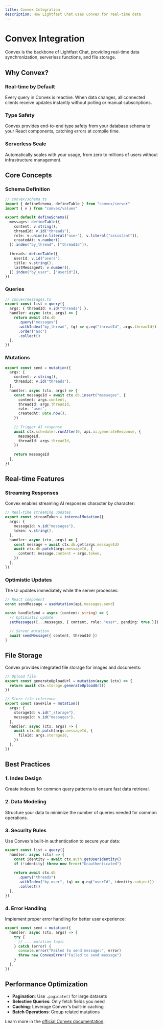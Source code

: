 ```yaml
---
title: Convex Integration
description: How Lightfast Chat uses Convex for real-time data
---
```


# Convex Integration

Convex is the backbone of Lightfast Chat, providing real-time data synchronization, serverless functions, and file storage.

## Why Convex?

### Real-time by Default
Every query in Convex is reactive. When data changes, all connected clients receive updates instantly without polling or manual subscriptions.

### Type Safety
Convex provides end-to-end type safety from your database schema to your React components, catching errors at compile time.

### Serverless Scale
Automatically scales with your usage, from zero to millions of users without infrastructure management.

## Core Concepts

### Schema Definition
```typescript
// convex/schema.ts
import { defineSchema, defineTable } from "convex/server"
import { v } from "convex/values"

export default defineSchema({
  messages: defineTable({
    content: v.string(),
    threadId: v.id("threads"),
    role: v.union(v.literal("user"), v.literal("assistant")),
    createdAt: v.number(),
  }).index("by_thread", ["threadId"]),
  
  threads: defineTable({
    userId: v.id("users"),
    title: v.string(),
    lastMessageAt: v.number(),
  }).index("by_user", ["userId"]),
})
```

### Queries
```typescript
// convex/messages.ts
export const list = query({
  args: { threadId: v.id("threads") },
  handler: async (ctx, args) => {
    return await ctx.db
      .query("messages")
      .withIndex("by_thread", (q) => q.eq("threadId", args.threadId))
      .order("asc")
      .collect()
  },
})
```

### Mutations
```typescript
export const send = mutation({
  args: { 
    content: v.string(),
    threadId: v.id("threads"),
  },
  handler: async (ctx, args) => {
    const messageId = await ctx.db.insert("messages", {
      content: args.content,
      threadId: args.threadId,
      role: "user",
      createdAt: Date.now(),
    })
    
    // Trigger AI response
    await ctx.scheduler.runAfter(0, api.ai.generateResponse, {
      messageId,
      threadId: args.threadId,
    })
    
    return messageId
  },
})
```

## Real-time Features

### Streaming Responses
Convex enables streaming AI responses character by character:

```typescript
// Real-time streaming updates
export const streamToken = internalMutation({
  args: { 
    messageId: v.id("messages"),
    token: v.string(),
  },
  handler: async (ctx, args) => {
    const message = await ctx.db.get(args.messageId)
    await ctx.db.patch(args.messageId, {
      content: message.content + args.token,
    })
  },
})
```

### Optimistic Updates
The UI updates immediately while the server processes:

```typescript
// React component
const sendMessage = useMutation(api.messages.send)

const handleSend = async (content: string) => {
  // Optimistic update
  setMessages([...messages, { content, role: "user", pending: true }])
  
  // Server mutation
  await sendMessage({ content, threadId })
}
```

## File Storage

Convex provides integrated file storage for images and documents:

```typescript
// Upload file
export const generateUploadUrl = mutation(async (ctx) => {
  return await ctx.storage.generateUploadUrl()
})

// Store file reference
export const saveFile = mutation({
  args: { 
    storageId: v.id("_storage"),
    messageId: v.id("messages"),
  },
  handler: async (ctx, args) => {
    await ctx.db.patch(args.messageId, {
      fileId: args.storageId,
    })
  },
})
```

## Best Practices

### 1. Index Design
Create indexes for common query patterns to ensure fast data retrieval.

### 2. Data Modeling
Structure your data to minimize the number of queries needed for common operations.

### 3. Security Rules
Use Convex's built-in authentication to secure your data:

```typescript
export const list = query({
  handler: async (ctx) => {
    const identity = await ctx.auth.getUserIdentity()
    if (!identity) throw new Error("Unauthenticated")
    
    return await ctx.db
      .query("threads")
      .withIndex("by_user", (q) => q.eq("userId", identity.subject))
      .collect()
  },
})
```

### 4. Error Handling
Implement proper error handling for better user experience:

```typescript
export const send = mutation({
  handler: async (ctx, args) => {
    try {
      // ... mutation logic
    } catch (error) {
      console.error("Failed to send message:", error)
      throw new ConvexError("Failed to send message")
    }
  },
})
```

## Performance Optimization

- **Pagination**: Use `.paginate()` for large datasets
- **Selective Queries**: Only fetch fields you need
- **Caching**: Leverage Convex's built-in caching
- **Batch Operations**: Group related mutations

Learn more in the [official Convex documentation](https://docs.convex.dev).